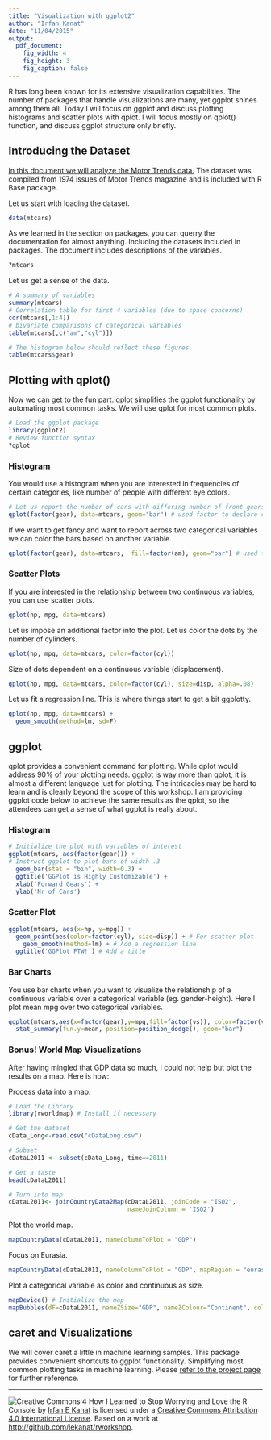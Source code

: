 ```yaml
---
title: "Visualization with ggplot2"
author: "Irfan Kanat"
date: "11/04/2015"
output: 
  pdf_document:
    fig_width: 4
    fig_height: 3
    fig_caption: false
---
```



R has long been known for its extensive visualization capabilities. The number of packages that handle visualizations are many, yet ggplot shines among them all. Today I will focus on ggplot and discuss plotting histograms and scatter plots with qplot. I will focus mostly on qplot() function, and discuss ggplot structure only briefly.

## Introducing the Dataset

[In this document we will analyze the Motor Trends data.](http://www.jstor.org/stable/2530428) The dataset was compiled from 1974 issues of Motor Trends magazine and is included with R Base package.
  
Let us start with loading the dataset.
  
```r
data(mtcars)
```

As we learned in the section on packages, you can querry the documentation for almost anything. Including the datasets included in packages. The document includes descriptions of the variables.

```r
?mtcars
```

Let us get a sense of the data.

```r
# A summary of variables
summary(mtcars)
# Correlation table for first 4 variables (due to space concerns)
cor(mtcars[,1:4])
# bivariate comparisons of categorical variables
table(mtcars[,c("am","cyl")])

# The histogram below should reflect these figures. 
table(mtcars$gear)
```

## Plotting with qplot()

Now we can get to the fun part. qplot simplifies the ggplot functionality by automating most common tasks. We will use qplot for most common plots. 

```r
# Load the ggplot package
library(ggplot2)
# Review function syntax
?qplot
```

### Histogram

You would use a histogram when you are interested in frequencies of certain categories, like number of people with different eye colors.

```r
# Let us report the number of cars with differing number of front gears
qplot(factor(gear), data=mtcars, geom="bar") # used factor to declare categorical
```

If we want to get fancy and want to report across two categorical variables we can color the bars based on another variable.

```r
qplot(factor(gear), data=mtcars,  fill=factor(am), geom="bar") # used factor to declare categorical
```

### Scatter Plots

If you are interested in the relationship between two continuous variables, you can use scatter plots. 

```r
qplot(hp, mpg, data=mtcars)
```

Let us impose an additional factor into the plot. Let us color the dots by the number of cylinders.

```r
qplot(hp, mpg, data=mtcars, color=factor(cyl))
```

Size of dots dependent on a continuous variable (displacement).

```r
qplot(hp, mpg, data=mtcars, color=factor(cyl), size=disp, alpha=.08)
```

Let us fit a regression line. This is where things start to get a bit ggplotty.

```r
qplot(hp, mpg, data=mtcars) + 
  geom_smooth(method=lm, sd=F)
```

## ggplot

qplot provides a convenient command for plotting. While qplot would address 90% of your plotting needs. ggplot is way more than qplot, it is almost a different language just for plotting. The intricacies may be hard to learn and is clearly beyond the scope of this workshop. I am providing ggplot code below to achieve the same results as the qplot, so the attendees can get a sense of what ggplot is really about.

### Histogram

```r
# Initialize the plot with variables of interest
ggplot(mtcars, aes(factor(gear))) +  
# Instruct ggplot to plot bars of width .3
  geom_bar(stat = "bin", width=0.3) +
  ggtitle('GGPlot is Highly Customizable') +
  xlab('Forward Gears') +
  ylab('Nr of Cars') 
```

### Scatter Plot

```r
ggplot(mtcars, aes(x=hp, y=mpg)) +  
  geom_point(aes(color=factor(cyl), size=disp)) + # For scatter plot
	geom_smooth(method=lm) + # Add a regression line
  ggtitle('GGPlot FTW!') # Add a title
```

### Bar Charts 

You use bar charts when you want to visualize the relationship of a continuous variable over a categorical variable (eg. gender-height). Here I plot mean mpg over two categorical variables. 

```r
ggplot(mtcars,aes(x=factor(gear),y=mpg,fill=factor(vs)), color=factor(vs)) +  
  stat_summary(fun.y=mean, position=position_dodge(), geom="bar")
```

### Bonus! World Map Visualizations

After having mingled that GDP data so much, I could not help but plot the results on a map. Here is how:

Process data into a map.

```r
# Load the Library
library(rworldmap) # Install if necessary

# Get the dataset
cData_Long<-read.csv("cDataLong.csv")

# Subset
cDataL2011 <- subset(cData_Long, time==2011)

# Get a taste
head(cDataL2011)

# Turn into map
cDataL2011<- joinCountryData2Map(cDataL2011, joinCode = "ISO2",
                                 nameJoinColumn = 'ISO2')
```

Plot the world map.

```r
mapCountryData(cDataL2011, nameColumnToPlot = "GDP")
```

Focus on Eurasia.

```r
mapCountryData(cDataL2011, nameColumnToPlot = "GDP", mapRegion = "eurasia")
```

Plot a categorical variable as color and continuous as size.

```r
mapDevice() # Initialize the map
mapBubbles(dF=cDataL2011, nameZSize="GDP", nameZColour="Continent", colourPalette="rainbow", oceanCol="lightblue", landCol="wheat", alpha = .8)
```

## caret and Visualizations

We will cover caret a little in machine learning samples. This package provides convenient shortcuts to ggplot functionality. Simplifying most common plotting tasks in machine learning. Please [refer to the project page](http://topepo.github.io/caret/visualizations.html) for further reference.

------

![Creative Commons 4](figures/cc.png) How I Learned to Stop Worrying and Love the R Console by [Irfan E Kanat](http://irfankanat.com) is licensed under a [Creative Commons Attribution 4.0 International License](http://creativecommons.org/licenses/by/4.0/). Based on a work at [http://github.com/iekanat/rworkshop](http://github.com/iekanat/rworkshop).
